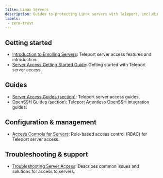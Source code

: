 ```yaml
---
title: Linux Servers
description: Guides to protecting Linux servers with Teleport, including OpenSSH servers.
labels:
 - zero-trust
---
```


## Getting started

- [Introduction to Enrolling Servers](./introduction.mdx): Teleport server access features and introduction.
- [Server Access Getting Started Guide](./getting-started.mdx): Getting started with Teleport server access.

## Guides

- [Server Access Guides (section)](./guides/): Teleport server access guides.
- [OpenSSH Guides (section)](./openssh/): Teleport Agentless OpenSSH integration guides.

## Configuration & management

- [Access Controls for Servers](./rbac.mdx): Role-based access control (RBAC) for Teleport server access.

## Troubleshooting & support

- [Troubleshooting Server Access](./troubleshooting-server.mdx): Describes common issues and solutions for access to servers.

